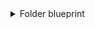 <details>
<summary>Folder blueprint</summary>

```json showLineNumbers
{
  "identifier": "folder",
  "title": "Folder",
  "icon": "Bitbucket",
  "schema": {
    "properties": {
      "sha": {
        "title": "Sha",
        "type": "string"
      },
      "link": {
        "title": "Link",
        "type": "string",
        "format": "url"
      },
      "readme": {
        "title": "README",
        "type": "string",
        "format": "markdown"
      }
    },
    "required": []
  },
  "mirrorProperties": {},
  "calculationProperties": {},
  "relations": {
    "service": {
      "target": "microservice",
      "required": true,
      "many": false
    }
  }
}
```

</details>
